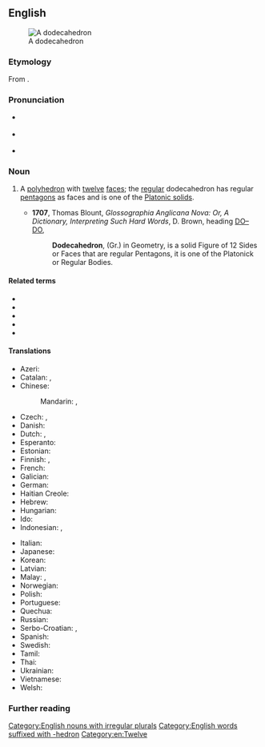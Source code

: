 ==English==
{{was wotd|2007|December|14}}
[[Image:120px-Dodecahedron-slowturn.gif|thumb|A dodecahedron]]

===Etymology===
From {{etyl|grc|en}} {{m|grc|δωδεκάεδρον}}.

===Pronunciation===
* {{a|UK}} {{IPA|/ˌdəʊdɛkəˈhiːdɹən/|/ˌdəʊdɪkəˈhiːdɹən/|lang=en}}
* {{a|US}} {{IPA|/ˌdoʊdɛkəˈhiːdɹən/|lang=en}}
* {{audio|en-us-dodecahedron.ogg|Audio (US)|lang=en}}

===Noun===
{{en-noun|dodecahedra|dodecahedrons}}

# {{lb|en|geometry}} A [[polyhedron]] with [[twelve]] [[face]]s; the [[regular]] dodecahedron has regular [[pentagon]]s as faces and is one of the [[Platonic solid]]s.
#* '''1707''', Thomas Blount, ''Glossographia Anglicana Nova: Or, A Dictionary, Interpreting Such Hard Words'', D. Brown, heading [http://books.google.com/books?id=8jYP-B1Q9a0C&pg=RA2-PT74&dq=dodecahedron+date:1700-1725&lr=&num=20&as_brr=0 DO–DO],
#*: '''Dodecahedron''', (Gr.) in Geometry, is a solid Figure of 12 Sides or Faces that are regular Pentagons, it is one of the Platonick or Regular Bodies.

====Related terms====
* {{l|en|dodecahedral}}
* {{l|en|dodecadodecahedron}}
* {{l|en|great dodecahedron}}
* {{l|en|icosidodecahedron}}
* {{l|en|rhombicosidodecahedron}}

====Translations====
{{trans-top|a polyhedron with 12 faces}}
* Azeri: {{t|az|dodekaedr}}
* Catalan: {{t+|ca|dodecàedre}}, {{t+|ca|dodecaedre|m}}
* Chinese:
*: Mandarin: {{t+|cmn|正十二面體|sc=Hani}}, {{t+|cmn|正十二面体|tr=zhèngshí'èr miàntǐ|sc=Hani}}
* Czech: {{t+|cs|dvanáctistěn|m}}, {{t+|cs|dodekaedr|m}}
* Danish: {{t|da|dodekaeder|n}}
* Dutch: {{t+|nl|dodecaëder|m}}, {{t|nl|regelmatig twaalfvlak|n}}
* Esperanto: {{t|eo|dekduedro}}
* Estonian: {{t|et|korrapärane dodekaeeder}}
* Finnish: {{t+|fi|dodekaedri}}, {{t|fi|kaksitoistatahokas}}
* French: {{t+|fr|dodécaèdre|m}}
* Galician: {{t+|gl|dodecaedro|m}}
* German: {{t+|de|Dodekaeder|m}}
* Haitian Creole: {{t|ht|dodekayèd}}
* Hebrew: {{t+|he|תֲּריֹסִרון|tr=t'resárón}} {{t|he|דּוֹדֶקָהֶדְרוֹן}}
* Hungarian: {{t+|hu|dodekaéder}}
* Ido: {{t+|io|dodekaedro}}
* Indonesian: {{t+|id|dodekahedron}}, {{t|id|bangun bersisi dua belas}}
{{trans-mid}}
* Italian: {{t+|it|dodecaedro|m}}
* Japanese: {{t|ja|正十二面体|tr=せいじゅうにめんたい, seijūni mentai}}
* Korean: {{t|ko|정십이면체|sc=Hang|tr=jeongsib-imyeonche}}
* Latvian: {{t|lv|dodekaedrs|m}}
* Malay: {{t|ms|segi dua puluh}}, {{t|ms|dodekahedron}}
* Norwegian: {{t+|no|dodekaeder|n}}
* Polish: {{t|pl|dwunastościan foremny|m}}
* Portuguese: {{t+|pt|dodecaedro|m}}
* Quechua: {{t|qu|chunka iskayniyuq uya}}
* Russian: {{t+|ru|додека́эдр|m}}
* Serbo-Croatian: {{t|sh|додекаедар|m|sc=Cyrl}}, {{t+|sh|dodekaedar|m}}
* Spanish: {{t+|es|dodecaedro|m}}
* Swedish: {{t+|sv|dodekaeder|c}}
* Tamil: {{t|ta|பன்னிரண்டுமுக ஐங்கோணகம்}}
* Thai: {{t|th|ทรงสิบสองหน้า|tr=song sìp sŏng nâa}}
* Ukrainian: {{t|uk|додекаедр|m|tr=dodekáedr}}
* Vietnamese: {{t|vi|Khối mười hai mặt}}
* Welsh: {{t|cy|dodecahedron}}
{{trans-bottom}}

===Further reading===
{{projectlinks|wikipedia}}

[[Category:English nouns with irregular plurals]]
[[Category:English words suffixed with -hedron]]
[[Category:en:Twelve]]